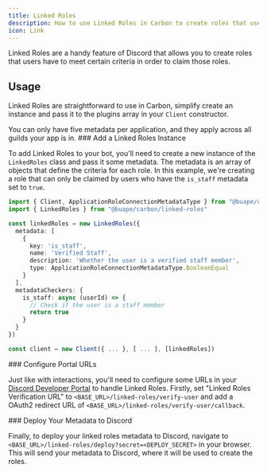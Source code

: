 ```yaml
---
title: Linked Roles
description: How to use Linked Roles in Carbon to create roles that users can claim based on specific criteria, including setup and deployment instructions.
icon: Link
---
```



Linked Roles are a handy feature of Discord that allows you to create roles that users have to meet certain criteria in order to claim those roles.

<Cards>
  <Card
	title="Admin Standpoint"
	description="Read more about Linked Roles from an admin standpoint."
	href="https://support.discord.com/hc/en-us/articles/10388356626711-Connections-Linked-Roles-Admins"
  />
  <Card
	title="User Standpoint"
	description="Read more about Linked Roles from a user standpoint."
	href="https://support.discord.com/hc/en-us/articles/8063233404823-Connections-Linked-Roles-Community-Members"
  />
</Cards>

## Usage

Linked Roles are straightforward to use in Carbon, simplify create an instance and pass it to the plugins array in your `Client` constructor.

<Callout type="warn">
You can only have five metadata per application, and they apply across all guilds your app is in.
</Callout>

<Steps>
<Step>
### Add a Linked Roles Instance

To add Linked Roles to your bot, you'll need to create a new instance of the `LinkedRoles` class and pass it some metadata. The metadata is an array of objects that define the criteria for each role. In this example, we're creating a role that can only be claimed by users who have the `is_staff` metadata set to `true`.

```ts title="src/index.ts"
import { Client, ApplicationRoleConnectionMetadataType } from "@buape/carbon"
import { LinkedRoles } from "@buape/carbon/linked-roles"

const linkedRoles = new LinkedRoles({
  metadata: [
	{
	  key: 'is_staff',
	  name: 'Verified Staff',
	  description: 'Whether the user is a verified staff member',
	  type: ApplicationRoleConnectionMetadataType.BooleanEqual
	}
  ],
  metadataCheckers: {
	is_staff: async (userId) => {
	  // Check if the user is a staff member
	  return true
	}
  }
})

const client = new Client({ ... }, [ ... ], [linkedRoles])
```
</Step>

<Step>
### Configure Portal URLs

Just like with interactions, you'll need to configure some URLs in your [Discord Developer Portal](https://discord.com/developers/applications) to handle Linked Roles. Firstly, set "Linked Roles Verification URL" to `<BASE_URL>/linked-roles/verify-user` and add a OAuth2 redirect URL of `<BASE_URL>/linked-roles/verify-user/callback`.
</Step>

<Step>
### Deploy Your Metadata to Discord

Finally, to deploy your linked roles metadata to Discord, navigate to `<BASE_URL>/linked-roles/deploy?secret=<DEPLOY_SECRET>` in your browser. This will send your metadata to Discord, where it will be used to create the roles.
</Step>
</Steps>
